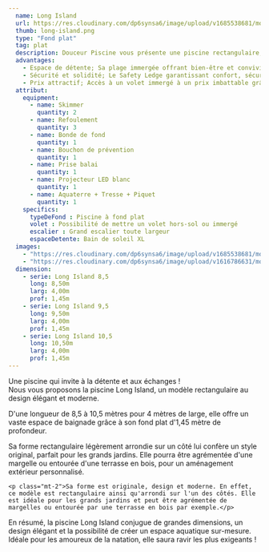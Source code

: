 ```yaml
---
  name: Long Island
  url: https://res.cloudinary.com/dp6synsa6/image/upload/v1685538681/monoblocs-fonds-plats/long-island/Long-Island_6_ol7ye2.jpg
  thumb: long-island.png
  type: "Fond plat"
  tag: plat
  description: Douceur Piscine vous présente une piscine rectangulaire, le modèle Long Island. C’est une piscine de grande taille, avec une longueur de 8,5m à 10,5m et une largeur de 4 mètres. Elle est proposée avec un fond plat, d’une profondeur de 1,45m.
  advantages:
    - Espace de détente; Sa plage immergée offrant bien-être et convivialité
    - Sécurité et solidité; Le Safety Ledge garantissant confort, sécurité et robustesse
    - Prix attractif; Accès à un volet immergé à un prix imbattable grâce au Cover’In
  attribut:
    equipment:
      - name: Skimmer
        quantity: 2
      - name: Refoulement
        quantity: 3
      - name: Bonde de fond
        quantity: 1
      - name: Bouchon de prévention
        quantity: 1
      - name: Prise balai
        quantity: 1
      - name: Projecteur LED blanc
        quantity: 1
      - name: Aquaterre + Tresse + Piquet
        quantity: 1
    specifics:
      typeDeFond : Piscine à fond plat
      volet : Possibilité de mettre un volet hors-sol ou immergé
      escalier : Grand escalier toute largeur
      espaceDetente: Bain de soleil XL
  images:
    - "https://res.cloudinary.com/dp6synsa6/image/upload/v1685538681/monoblocs-fonds-plats/long-island/Long-Island_6_ol7ye2.jpg"
    - "https://res.cloudinary.com/dp6synsa6/image/upload/v1616786631/monoblocs-fonds-plats/sunshine/piscine-long-island_zoyqud.png"
  dimension:
    - serie: Long Island 8,5
      long: 8,50m
      larg: 4,00m
      prof: 1,45m
    - serie: Long Island 9,5
      long: 9,50m
      larg: 4,00m
      prof: 1,45m
    - serie: Long Island 10,5
      long: 10,50m
      larg: 4,00m
      prof: 1,45m
---
```


<div class=" mt-4 max-w-[720px]">
	<div class="mb-2 text-center font-semibold text-primary">
		Une piscine qui invite à la détente et aux échanges !
	</div>
	Nous vous proposons la piscine Long Island, un modèle rectangulaire au design élégant et moderne.
	
  <p class="mt-2">D'une longueur de 8,5 à 10,5 mètres pour 4 mètres de large, elle offre un vaste espace de baignade grâce à son fond plat d'1,45 mètre de profondeur.</p>

<p class="mt-2">
	Sa forme rectangulaire légèrement arrondie sur un côté lui confère un style
	original, parfait pour les grands jardins. Elle pourra être agrémentée d'une
	margelle ou entourée d'une terrasse en bois, pour un aménagement extérieur
	personnalisé.
</p>

    <p class="mt-2">Sa forme est originale, design et moderne. En effet, ce modèle est rectangulaire ainsi qu'arrondi sur l'un des côtés. Elle est idéale pour les grands jardins et peut être agrémentée de margelles ou entourée par une terrasse en bois par exemple.</p>

  <p class="mt-2">En résumé, la piscine Long Island conjugue de grandes dimensions, un design élégant et la possibilité de créer un espace aquatique sur-mesure. Idéale pour les amoureux de la natation, elle saura ravir les plus exigeants !</p>
</div>
